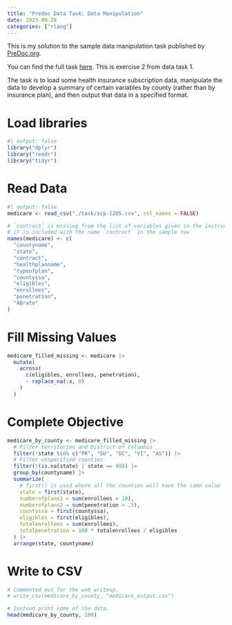 ```yaml
---
title: "Predoc Data Task: Data Manipulation"
date: 2023-09-28
categories: ["rlang"]
---
```


This is my solution to the sample data manipulation task published by [PreDoc.org](https://predoc.org). 

You can find the full task [here](https://predoc.org/how-to-prepare). This is exercise 2 from data task 1.

The task is to load some health insurance subscription data, manipulate the data to develop a summary of certain variables by county (rather than by insurance plan), and then output that data in a specified format.

# Load libraries

```r
#| output: false
library("dplyr")
library("readr")
library("tidyr")
```

# Read Data

```r
#| output: false
medicare <- read_csv("./task/scp-1205.csv", col_names = FALSE)

# `contract` is missing from the list of variables given in the instructions
# it is included with the name `contract` in the sample row
names(medicare) <- c(
  "countyname",
  "state",
  "contract",
  "healthplanname",
  "typeofplan",
  "countyssa",
  "eligibles",
  "enrollees",
  "penetration",
  "ABrate"
)
```

# Fill Missing Values

```r
medicare_filled_missing <- medicare |>
  mutate(
    across(
      c(eligibles, enrollees, penetration),
      ~ replace_na(.x, 0)
    )
  )
```

# Complete Objective

```r
medicare_by_county <- medicare_filled_missing |>
  # Filter territories and District of Columbia
  filter(!state %in% c("PR", "GU", "DC", "VI", "AS")) |>
  # Filter unspecified counties
  filter(!(is.na(state) | state == 99)) |>
  group_by(countyname) |>
  summarize(
    # first() is used where all the counties will have the same value
    state = first(state),
    numberofplans1 = sum(enrollees > 10),
    numberofplans2 = sum(penetration > .5),
    countyssa = first(countyssa),
    eligibles = first(eligibles),
    totalenrollees = sum(enrollees),
    totalpenetration = 100 * totalenrollees / eligibles
  ) |>
  arrange(state, countyname)
```

# Write to CSV

```r
# Commented out for the web writeup.
# write_csv(medicare_by_county, "medicare_output.csv")

# Instead print some of the data.
head(medicare_by_county, 100)
```
